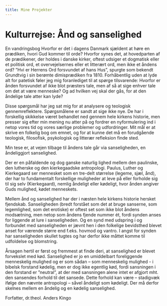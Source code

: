 ```yaml
---
title: Mine Projekter
---
```


# Kulturrejse: Ånd og sanselighed

En vandringsbog
Hvorfor er det i dagens Danmark sjældent at høre en prædiken, hvori Gud kommer til orde? Hvorfor synes det, at hovedparten af de prædikener, der holdes i danske kirker, oftest udsiger et dogmatisk eller et politisk ord, et overvejelsernes eller et litterært ord, men ikke et åndens ord? ”Hvi er Herrens Ord forsvundet af hans Hus”, spurgte som bekendt Grundtvig i sin berømte dimisprædiken fra 1810. Forhåbentlig uden at lyde alt for patetisk føler jeg mig foranlediget til at spørge tilsvarende: Hvorfor er ånden forsvundet af ikke blot præsters tale, men af så at sige enhver tale om det at være menneske? Og ad hvilken vej skal der gås, for at den åndelige tale atter kan lyde?

Disse spørgsmål har jeg sat mig for at analysere og teologisk gennemreflektere. Spørgsmålene er sandt at sige ikke nye. De har i forskellig skikkelse været behandlet ned gennem hele kirkens historie, men presser sig efter min mening nu atter på og fordrer en nyformulering ind i netop vores tid og vores særlige problemer og udfordringer. Mit mål er at skrive en folkelig bog om emnet, og for at kunne det må en forudgående teologisk, filosofisk, psykologisk og litterær refleksion finde sted.

Min tese er, at vejen tilbage til åndens tale går via sanseligheden, en åndeliggjort sanselighed.

Der er en påfaldende og dog ganske naturlig lighed mellem den paulinske, den lutherske og den kierkegaadske antropologi. Paulus, Luther og Kierkegaard ser mennesket som en tre-delt størrelse (legeme, sjæl, ånd), der har to fundamentalt forskellige muligheder at leve på eller forholde sig til sig selv (Kierkegaard), nemlig åndeligt eller kødeligt, hvor ånden angiver Guds mulighed, kødet menneskets.

Mellem ånd og sanselighed har der i næsten hele kirkens historie hersket fjendskab. Sanseligheden (bredt forstået som det at bruge sanserne, som legemlighed, som det erotiske) er oftest set som ikke blot åndens modsætning, men netop som åndens fjende nummer ét, fordi synden anses for liggende at lure i sanseligheden. Og en synd med udspring i og forbundet med sanseligheden er jævnt hen i den folkelige bevidsthed blevet anset for værende større end f.eks. hovmod og vantro. I angst for synden har sanseligheden skullet tugtes og har derfor ikke måttet komme til udfoldelse og blomstring.

Årsagen hertil er først og fremmest at finde deri, at sanselighed er blevet forvekslet med kød. Sanselighed er jo en umiddelbart foreliggende menneskelig mulighed og er som sådan – som menneskelig mulighed - i bibelsk forstand kødelig, men er dog ikke egentlig kød, fordi sansningen i den forstand er ”neutral”, at der med sansningen alene intet er afgjort mht. den sansendes forhold til det sansede. Dette forhold kan være – stadigvæk ifølge den nævnte antropologi – såvel åndeligt som kødeligt. Der må derfor skelnes mellem en åndelig og en kødelig sanselighed.

Forfatter, dr.theol. Anders Kingo
